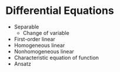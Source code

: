 # Differential Equations {#diffeq}

- Separable
  - Change of variable
- First-order linear
- Homogeneous linear
- Nonhomogeneous linear
- Characteristic equation of function
- Ansatz
